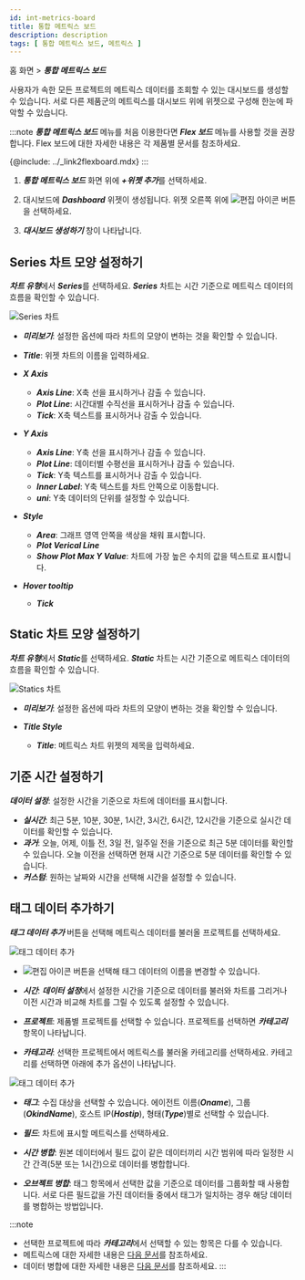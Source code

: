 ```yaml
---
id: int-metrics-board
title: 통합 메트릭스 보드
description: description
tags: [ 통합 메트릭스 보드, 메트릭스 ]
---
```


홈 화면 > ***통합 메트릭스 보드***

사용자가 속한 모든 프로젝트의 메트릭스 데이터를 조회할 수 있는 대시보드를 생성할 수 있습니다. 서로 다른 제품군의 메트릭스를 대시보드 위에 위젯으로 구성해 한눈에 파악할 수 있습니다.

:::note
***통합 메트릭스 보드*** 메뉴를 처음 이용한다면 ***Flex 보드*** 메뉴를 사용할 것을 권장합니다. Flex 보드에 대한 자세한 내용은 각 제품별 문서를 참조하세요.

{@include: ../_link2flexboard.mdx}
:::

1. ***통합 메트릭스 보드*** 화면 위에 ***+위젯 추가***를 선택하세요. 

1. 대시보드에 ***Dashboard*** 위젯이 생성됩니다. 위젯 오른쪽 위에 ![편집 아이콘](/img/ico-edit.svg) 버튼을 선택하세요.

1. ***대시보드 생성하기*** 창이 나타납니다.

## Series 차트 모양 설정하기

***차트 유형***에서 ***Series***를 선택하세요. ***Series*** 차트는 시간 기준으로 메트릭스 데이터의 흐름을 확인할 수 있습니다.

![Series 차트](/img/int-metrics-dashboard-add.png)

* ***미리보기***: 설정한 옵션에 따라 차트의 모양이 변하는 것을 확인할 수 있습니다.

* ***Title***: 위젯 차트의 이름을 입력하세요.

* ***X Axis***
  * ***Axis Line***: X축 선을 표시하거나 감출 수 있습니다.
  * ***Plot Line***: 시간대별 수직선을 표시하거나 감출 수 있습니다.
  * ***Tick***: X축 텍스트를 표시하거나 감출 수 있습니다.

* ***Y Axis***
  * ***Axis Line***: Y축 선을 표시하거나 감출 수 있습니다.
  * ***Plot Line***: 데이터별 수평선을 표시하거나 감출 수 있습니다.
  * ***Tick***: Y축 텍스트를 표시하거나 감출 수 있습니다.
  * ***Inner Label***: Y축 텍스트를 차트 안쪽으로 이동합니다.
  * ***uni***: Y축 데이터의 단위를 설정할 수 있습니다.

* ***Style***
  * ***Area***: 그래프 영역 안쪽을 색상을 채워 표시합니다.
  * ***Plot Verical Line***
  * ***Show Plot Max Y Value***: 차트에 가장 높은 수치의 값을 텍스트로 표시합니다.

* ***Hover tooltip***
  * ***Tick***

## Static 차트 모양 설정하기

***차트 유형***에서 ***Static***를 선택하세요. ***Static*** 차트는 시간 기준으로 메트릭스 데이터의 흐름을 확인할 수 있습니다.

![Statics 차트](/img/int-metric-dashboard-static.png)

* ***미리보기***: 설정한 옵션에 따라 차트의 모양이 변하는 것을 확인할 수 있습니다.

* ***Title Style***
  * ***Title***: 메트릭스 차트 위젯의 제목을 입력하세요.

## 기준 시간 설정하기

***데이터 설정***: 설정한 시간을 기준으로 차트에 데이터를 표시합니다.

* ***실시간***: 최근 5분, 10분, 30분, 1시간, 3시간, 6시간, 12시간을 기준으로 실시간 데이터를 확인할 수 있습니다.
* ***과거***: 오늘, 어제, 이틀 전, 3일 전, 일주일 전을 기준으로 최근 5분 데이터를 확인할 수 있습니다. 오늘 이전을 선택하면 현재 시간 기준으로 5분 데이터를 확인할 수 있습니다.
* ***커스텀***: 원하는 날짜와 시간을 선택해 시간을 설정할 수 있습니다.

## 태그 데이터 추가하기

***태그 데이터 추가*** 버튼을 선택해 메트릭스 데이터를 불러올 프로젝트를 선택하세요.

![태그 데이터 추가](/img/int-metric-dashboard-add-data.png)

* ![편집 아이콘](/img/ico-edit.svg) 버튼을 선택해 태그 데이터의 이름을 변경할 수 있습니다.

* ***시간***: ***데이터 설정***에서 설정한 시간을 기준으로 데이터를 불러와 차트를 그리거나 이전 시간과 비교해 차트를 그릴 수 있도록 설정할 수 있습니다.

* ***프로젝트***: 제품별 프로젝트를 선택할 수 있습니다. 프로젝트를 선택하면 ***카테고리*** 항목이 나타납니다.

* ***카테고리***: 선택한 프로젝트에서 메트릭스를 불러올 카테고리를 선택하세요. 카테고리를 선택하면 아래에 추가 옵션이 나타납니다.

![태그 데이터 추가](/img/int-metric-dashboard-add-data-tag.png)

* ***태그***: 수집 대상을 선택할 수 있습니다. 에이전트 이름(***Oname***), 그룹(***OkindName***), 호스트 IP(***Hostip***), 형태(***Type***)별로 선택할 수 있습니다.

* ***필드***: 차트에 표시할 메트릭스를 선택하세요.

* ***시간 병합***: 원본 데이터에서 필드 값이 같은 데이터끼리 시간 범위에 따라 일정한 시간 간격(5분 또는 1시간)으로 데이터를 병합합니다.

* ***오브젝트 병합***: 태그 항목에서 선택한 값을 기준으로 데이터를 그룹화할 때 사용합니다. 서로 다른 필드값을 가진 데이터들 중에서 태그가 일치하는 경우 해당 데이터를 병합하는 방법입니다.

:::note
* 선택한 프로젝트에 따라 ***카테고리***에서 선택할 수 있는 항목은 다를 수 있습니다.
* 메트릭스에 대한 자세한 내용은 [다음 문서](../metrics/common-metrics-intro)를 참조하세요.
* 데이터 병합에 대한 자세한 내용은 [다음 문서](../dashboard/flexboard-widget-manage#datamerge-option)를 참조하세요.
:::